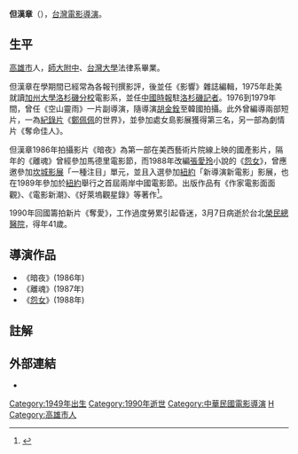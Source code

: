 '''但漢章'''（{{bd|1949年|1月1日|1990年|3月7日|catIdx=D但}}），[[台灣|台灣]][[電影|電影]][[導演|導演]]。

==生平==
[[高雄市|高雄市]]人，[[師大附中|師大附中]]、[[台灣大學|台灣大學]]法律系畢業。

但漢章在學期間已經常為各報刊撰影評，後並任《影響》雜誌編輯，1975年赴美就讀[[加州大學洛杉磯分校|加州大學洛杉磯分校]]電影系，並任[[中國時報|中國時報]]駐[[洛杉磯|洛杉磯]][[記者|記者]]。1976到1979年間，曾任《空山靈雨》一片副導演，隨導演[[胡金銓|胡金銓]]至韓國拍攝。此外曾編導兩部短片，一為[[紀錄片|紀錄片]]《[[鄭佩佩|鄭佩佩]]的世界》，並參加處女島影展獲得第三名，另一部為劇情片《奪命佳人》。

但漢章1986年拍攝影片《暗夜》為第一部在美西藝術片院線上映的國產影片，隔年的《離魂》曾經參加馬德里電影節，而1988年改編[[張愛玲|張愛玲]]小說的《[[怨女_(電影)|怨女]]》，曾應邀參加[[坎城影展|坎城影展]]「一種注目」單元，並且入選參加[[紐約|紐約]]「新導演新電影」影展，也在1989年參加於[[紐約|紐約]]舉行之首屆兩岸中國電影節。出版作品有《作家電影面面觀》、《電影新潮》、《好萊塢觀星錄》等著作<ref>{{Cite web |url=http://www.ctfa.org.tw/filmmaker/content.php?id=542 |title=財團法人國家電影中心 / 台灣電影數位典藏中心 Chinese Taipei Film Archive / Center for Taiwan Film Digital Movie Archives |accessdate=2016-10-30 |archive-date=2016-07-25 |archive-url=https://web.archive.org/web/20160725171112/http://www.ctfa.org.tw/filmmaker/content.php?id=542 |dead-url=no }}</ref>。

1990年回國籌拍新片《奪愛》，工作過度勞累引起昏迷，3月7日病逝於台北[[榮民總醫院|榮民總醫院]]，得年41歲。

==導演作品==
*《暗夜》(1986年)
*《離魂》(1987年)
*《[[怨女_(電影)|怨女]]》(1988年)

==註解==
{{reflist}}

==外部連結==
* {{IMDb name|id=0848840|name=但漢章}} 

[[Category:1949年出生|Category:1949年出生]]
[[Category:1990年逝世|Category:1990年逝世]]
[[Category:中華民國電影導演|Category:中華民國電影導演]]
[[Category:但姓|H]]
[[Category:高雄市人|Category:高雄市人]]